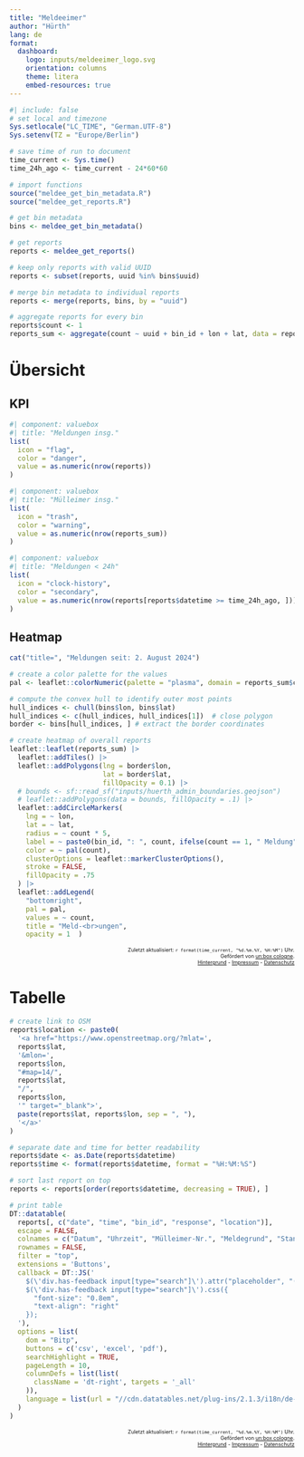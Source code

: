 ```yaml
---
title: "Meldeeimer"
author: "Hürth"
lang: de
format: 
  dashboard:
    logo: inputs/meldeeimer_logo.svg
    orientation: columns
    theme: litera
    embed-resources: true
---
```


```r
#| include: false
# set local and timezone
Sys.setlocale("LC_TIME", "German.UTF-8")
Sys.setenv(TZ = "Europe/Berlin")

# save time of run to document
time_current <- Sys.time()
time_24h_ago <- time_current - 24*60*60

# import functions
source("meldee_get_bin_metadata.R")
source("meldee_get_reports.R")
```

```r
# get bin metadata
bins <- meldee_get_bin_metadata()

# get reports
reports <- meldee_get_reports()
```

```r
# keep only reports with valid UUID
reports <- subset(reports, uuid %in% bins$uuid)

# merge bin metadata to individual reports
reports <- merge(reports, bins, by = "uuid")

# aggregate reports for every bin
reports$count <- 1
reports_sum <- aggregate(count ~ uuid + bin_id + lon + lat, data = reports, FUN = length)
```

# Übersicht {width=25%}

## KPI

```r
#| component: valuebox
#| title: "Meldungen insg."
list(
  icon = "flag",
  color = "danger",
  value = as.numeric(nrow(reports))
)
```

```r
#| component: valuebox
#| title: "Mülleimer insg."
list(
  icon = "trash",
  color = "warning",
  value = as.numeric(nrow(reports_sum))
)
```

```r
#| component: valuebox
#| title: "Meldungen < 24h"
list(
  icon = "clock-history",
  color = "secondary",
  value = as.numeric(nrow(reports[reports$datetime >= time_24h_ago, ]))
)
```

## Heatmap {width=75%}

```r
cat("title=", "Meldungen seit: 2. August 2024")

# create a color palette for the values
pal <- leaflet::colorNumeric(palette = "plasma", domain = reports_sum$count)

# compute the convex hull to identify outer most points
hull_indices <- chull(bins$lon, bins$lat)
hull_indices <- c(hull_indices, hull_indices[1])  # close polygon
border <- bins[hull_indices, ] # extract the border coordinates

# create heatmap of overall reports
leaflet::leaflet(reports_sum) |>
  leaflet::addTiles() |>
  leaflet::addPolygons(lng = border$lon,
                       lat = border$lat,
                       fillOpacity = 0.1) |>
  # bounds <- sf::read_sf("inputs/huerth_admin_boundaries.geojson")
  # leaflet::addPolygons(data = bounds, fillOpacity = .1) |>
  leaflet::addCircleMarkers(
    lng = ~ lon,
    lat = ~ lat,
    radius = ~ count * 5,
    label = ~ paste0(bin_id, ": ", count, ifelse(count == 1, " Meldung", " Meldungen")),
    color = ~ pal(count),
    clusterOptions = leaflet::markerClusterOptions(),
    stroke = FALSE,
    fillOpacity = .75
  ) |>
  leaflet::addLegend(
    "bottomright",
    pal = pal,
    values = ~ count,
    title = "Meld-<br>ungen",
    opacity = 1  )
```

::: {expandable="false" style="font-size: 65%; text-align: right;"}
Zuletzt aktualisiert: `r format(time_current, "%d.%m.%Y, %H:%M")` Uhr.<br>Gefördert von [un:box cologne](https://www.stadt-koeln.de/leben-in-koeln/unbox-cologne/index.html).<br>[Hintergrund](https://meldeeimer.de/huerth) - [Impressum](https://meldeeimer.de/impressum) - [Datenschutz](https://meldeeimer.de/datenschutz)
:::

# Tabelle {orientation="rows"}

```r
# create link to OSM
reports$location <- paste0(
  '<a href="https://www.openstreetmap.org/?mlat=',
  reports$lat,
  '&mlon=',
  reports$lon,
  "#map=14/",
  reports$lat,
  "/",
  reports$lon,
  '" target="_blank">',
  paste(reports$lat, reports$lon, sep = ", "),
  '</a>'
)

# separate date and time for better readability
reports$date <- as.Date(reports$datetime)
reports$time <- format(reports$datetime, format = "%H:%M:%S")

# sort last report on top
reports <- reports[order(reports$datetime, decreasing = TRUE), ]

# print table
DT::datatable(
  reports[, c("date", "time", "bin_id", "response", "location")],
  escape = FALSE,
  colnames = c("Datum", "Uhrzeit", "Mülleimer-Nr.", "Meldegrund", "Standort"),
  rownames = FALSE,
  filter = "top",
  extensions = 'Buttons',
  callback = DT::JS('
    $(\'div.has-feedback input[type="search"]\').attr("placeholder", "(alle)");
    $(\'div.has-feedback input[type="search"]\').css({
      "font-size": "0.8em",
      "text-align": "right"
    });
  '),
  options = list(
    dom = "Bitp",
    buttons = c('csv', 'excel', 'pdf'),
    searchHighlight = TRUE,
    pageLength = 10,
    columnDefs = list(list(
      className = 'dt-right', targets = '_all'
    )),
    language = list(url = "//cdn.datatables.net/plug-ins/2.1.3/i18n/de-DE.json", info = "_TOTAL_ Meldungen")
  )
)
```

::: {expandable="false" style="font-size: 65%; text-align: right;"}
Zuletzt aktualisiert: `r format(time_current, "%d.%m.%Y, %H:%M")` Uhr.<br>Gefördert von [un:box cologne](https://www.stadt-koeln.de/leben-in-koeln/unbox-cologne/index.html).<br>[Hintergrund](https://meldeeimer.de/huerth) - [Impressum](https://meldeeimer.de/impressum) - [Datenschutz](https://meldeeimer.de/datenschutz)
:::
